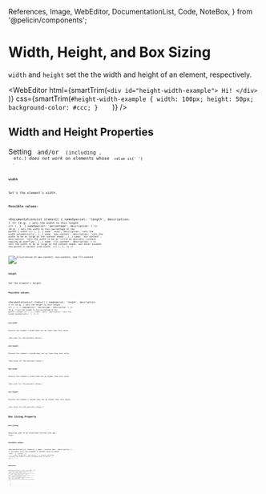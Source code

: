   References,
  Image,
  WebEditor,
  DocumentationList,
  Code,
  NoteBox,
} from '@pelicin/components';

<MetadataConfigurer title="Width, Height, and Box Sizing" dateCreated="2021-03-11" />

# Width, Height, and Box Sizing

`width` and `height` set the the width and height of an element, respectively.

<WebEditor
  html={smartTrim(`
    <div id="height-width-example">
      Hi!
    </div>    
  `)}
  css={smartTrim(`
    #height-width-example {
      width: 100px;
      height: 50px;
      background-color: #ccc;
    }    
  `)}
/>

## Width and Height Properties

<NoteBox type="warning" title="Working with Inline Elements">
  Setting <Code str="width" /> and/or <Code str="height" /> (including <Code str="min-height" />,
  etc.) <em>does not work</em> on elements whose <Code str="display" /> value is{' '}
  <Code str="inline" />.
</NoteBox>

### `width`

Set's the element's width.

**Possible values:**

<DocumentationList
  items={[
    {
      nameSpecial: 'length',
      description: (
        <>
          (e.g. <Code str="100px" />) sets the width to this length
        </>
      ),
    },
    {
      nameSpecial: 'percentage',
      description: (
        <>
          (e.g. <Code str="50%" />) sets the width to this percentage of the parent's width
        </>
      ),
    },
    {
      name: 'auto',
      description: 'sets the width automatically',
    },
    {
      name: 'max-content',
      description: 'sets the width to be as large as the content needs',
    },
    {
      name: 'min-content',
      description: 'sets the width to be as little as possible, without causing an overflow',
    },
    {
      name: 'fit-content',
      description: (
        <>
          sets the width to be as large as the content needs, but never exceeds the parent's content
          area width.
        </>
      ),
    },
  ]}
/>

<Image
  path="/res/web/css/width-max-content-min-content-fit-content.png"
  alt="Illustration of max-content, min-content, and fit-content"
/>

### `height`

Set the element's height.

**Possible values:**

<DocumentationList
  items={[
    {
      nameSpecial: 'length',
      description: (
        <>
          (e.g. <Code str="100px" />) sets the height to this length
        </>
      ),
    },
    {
      nameSpecial: 'percentage',
      description: (
        <>
          (e.g. <Code str="50%" />) sets the height to this percentage of the parent's height
        </>
      ),
    },
    {
      name: 'auto',
      description: 'sets the height automatically',
    },
  ]}
/>

### `min-width`

Ensures the element's width does not go lower than this value.

(See `width` for the possible values.)

### `min-height`

Ensures the element's height does not go lower than this value.

(See `height` for the possible values.)

### `max-width`

Ensures the element's width does not go higher than this value.

(See `width` for the possible values.)

### `max-height`

Ensures the element's height does not go higher than this value.

(See `height` for the possible values.)

## Box Sizing Property

### `box-sizing`

Specifies what to be sized when setting `width` and `height`.

**Possible values:**

<DocumentationList
  items={[
    {
      name: 'content-box',
      description: (
        <>
          accounts only the element's content area to match <Code str="width" /> and{' '}
          <Code str="height" /> (default)
        </>
      ),
    },
    {
      name: 'border-box',
      description: (
        <>
          accounts everything (including the element's border and padding area) to match{' '}
          <Code str="width" /> and <Code str="height" />
        </>
      ),
    },
  ]}
/>

<Image path="/res/web/css/box-model.png" caption="Illustration of CSS Box model" />

## References

<References
  references={[
    {
      text: 'width (MDN)',
      link: `https://developer.mozilla.org/en-US/docs/Web/CSS/width`,
    },
    {
      text: 'fit-content (MDN)',
      link: `https://developer.mozilla.org/en-US/docs/Web/CSS/fit-content`,
    },
    {
      text: 'width (CSS-Tricks)',
      link: `https://css-tricks.com/almanac/properties/w/width/`,
    },
    {
      text: 'height (CSS-Tricks)',
      link: `https://css-tricks.com/almanac/properties/w/height/`,
    },
    {
      text: 'box-sizing (MDN)',
      link: `https://developer.mozilla.org/en-US/docs/Web/CSS/box-sizing`,
    },
  ]}
></References>
